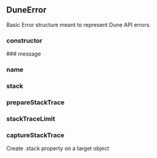 ## DuneError 
Basic Error structure meant to represent Dune API errors.

### constructor


<ParamField path="msg" type="">

</ParamField>
### message


### name


### stack


### prepareStackTrace


### stackTraceLimit


### captureStackTrace
Create .stack property on a target object

<ParamField path="targetObject" type="">

</ParamField>
<ParamField path="constructorOpt" type="">

</ParamField>
